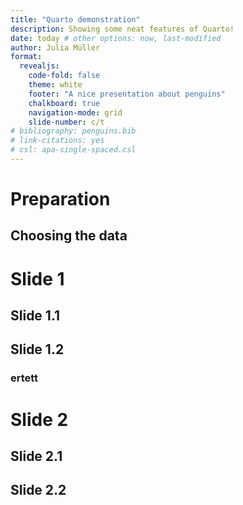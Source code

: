```yaml
---
title: "Quarto demonstration"
description: Showing some neat features of Quarto!
date: today # other options: now, last-modified
author: Julia Müller 
format:
  revealjs:
    code-fold: false
    theme: white
    footer: "A nice presentation about penguins"
    chalkboard: true
    navigation-mode: grid
    slide-number: c/t
# bibliography: penguins.bib
# link-citations: yes
# csl: apa-single-spaced.csl
---
```


# Preparation

## Choosing the data

# Slide 1

## Slide 1.1

## Slide 1.2


### ertett


# Slide 2

## Slide 2.1

## Slide 2.2